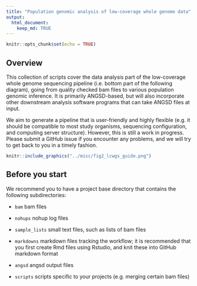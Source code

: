 ```yaml
---
title: "Population genomic analysis of low-coverage whole genome data"
output: 
  html_document:  
    keep_md: TRUE
---
```


```r
knitr::opts_chunk$set(echo = TRUE)
```

## Overview

This collection of scripts cover the data analysis part of the low-coverage whole genome sequencing pipeline (i.e. bottom part of the following diagram), going from quality checked bam files to various population genomic inference. It is primarily ANGSD-based, but will also incorporate other downstream analysis software programs that can take ANGSD files at input. 

We aim to generate a pipeline that is user-friendly and highly flexible (e.g. it should be compatible to most study organisms, sequencing configuration, and computing server structure). However, this is still a work in progress. Please submit a GitHub issue if you encounter any problems, and we will try to get back to you in a timely fashion. 

```r
knitr::include_graphics("../misc/fig2_lcwgs_guide.png")
```


## Before you start

We recommend you to have a project base directory that contains the following subdirectories:

  * `bam` bam files
  
  * `nohups` nohup log files
  
  * `sample_lists` small text files, such as lists of bam files
   
  * `markdowns` markdown files tracking the workflow; it is recommended that you first create Rmd files using Rstudio, and knit these into GitHub markdown format

  * `angsd` angsd output files
  
  * `scripts` scripts specific to your projects (e.g. merging certain bam files)

